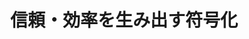﻿---
title: "信頼・効率を生み出す符号化"
category: "情報理工"
vol: "89"
interviewee: "金子 晴彦"
url: ""
tags: []
pdf: "89-3-kaneko.pdf"
facephoto: ""
career: ""
preface: "情報分野の発展はめざましく、また多岐にわたっている。金子研究室はその中で符号化理論を対象にした 研究、特にハードウェアに適切な符号化を施すための研究を行なっている。本稿では符号化の基本から入 り、その後先生の研究である誤り訂正符号とデータ圧縮について紹介する。また、先生の研究のスタンス についても触れる。"
---
